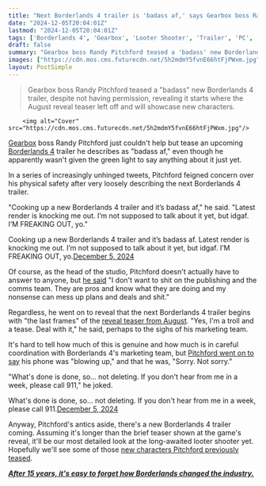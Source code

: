 ```yaml
---
title: "Next Borderlands 4 trailer is 'badass af,' says Gearbox boss Randy Pitchford even though he's 'not supposed to talk about it' yet: 'I'M FREAKING OUT, yo'"
date: "2024-12-05T20:04:01Z"
lastmod: "2024-12-05T20:04:01Z"
tags: ['Borderlands 4', 'Gearbox', 'Looter Shooter', 'Trailer', 'PC', 'PS5', 'Xbox Series X']
draft: false
summary: "Gearbox boss Randy Pitchford teased a 'badass' new Borderlands 4 trailer, despite not having permission, revealing it starts where the August reveal teaser left off and will showcase new characters."
images: ["https://cdn.mos.cms.futurecdn.net/5h2mdmY5fvnE66htFjPWxm.jpg"]
layout: PostSimple
---
```

> Gearbox boss Randy Pitchford teased a "badass" new Borderlands 4 trailer, despite not having permission, revealing it starts where the August reveal teaser left off and will showcase new characters.


        <img alt="Cover" src="https://cdn.mos.cms.futurecdn.net/5h2mdmY5fvnE66htFjPWxm.jpg"/>
        
[Gearbox](https://www.gamesradar.com/tag/gearbox/) boss Randy Pitchford just couldn't help but tease an upcoming [Borderlands 4](https://www.gamesradar.com/games/borderlands/borderlands-4-guide/) trailer he describes as "badass af," even though he apparently wasn't given the green light to say anything about it just yet.

In a series of increasingly unhinged tweets, Pitchford feigned concern over his physical safety after very loosely describing the next Borderlands 4 trailer.

"Cooking up a new Borderlands 4 trailer and it’s badass af," he said. "Latest render is knocking me out. I’m not supposed to talk about it yet, but idgaf. I’M FREAKING OUT, yo."

Cooking up a new Borderlands 4 trailer and it’s badass af. Latest render is knocking me out. I’m not supposed to talk about it yet, but idgaf. I’M FREAKING OUT, yo.[December 5, 2024](https://twitter.com/cantworkitout/status/1864712592595280048)

Of course, as the head of the studio, Pitchford doesn't actually have to answer to anyone, but [he said](https://x.com/DuvalMagic/status/1864716987756134416) "I don't want to shit on the publishing and the comms team. They are pros and know what they are doing and my nonsense can mess up plans and deals and shit."

Regardless, he went on to reveal that the next Borderlands 4 trailer begins with "the last frames" of the [reveal teaser from August](https://www.gamesradar.com/games/action/borderlands-4-has-finally-been-revealed-and-its-out-in-2025-across-pc-ps5-and-xbox-series-xs/). "Yes, I'm a troll and a tease. Deal with it," he said, perhaps to the sighs of his marketing team.

It's hard to tell how much of this is genuine and how much is in careful coordination with Borderlands 4's marketing team, but [Pitchford went on to say](https://x.com/DuvalMagic/status/1864719126956068999) his phone was "blowing up," and that he was, "Sorry. Not sorry."

"What's done is done, so... not deleting. If you don't hear from me in a week, please call 911," he joked.

What's done is done, so... not deleting. If you don't hear from me in a week, please call 911.[December 5, 2024](https://twitter.com/cantworkitout/status/1864719926826545329)

Anyway, Pitchford's antics aside, there's a new Borderlands 4 trailer coming. Assuming it's longer than the brief teaser shown at the game's reveal, it'll be our most detailed look at the long-awaited looter shooter yet. Hopefully we'll see some of those [new characters Pitchford previously teased](https://x.com/DuvalMagic/status/1864716487774056459).

**[<em>After 15 years, it's easy to forget how Borderlands changed the industry.</em>](https://www.gamesradar.com/games/borderlands/after-15-years-its-easy-to-forget-how-borderlands-changed-the-industry/)**
        
